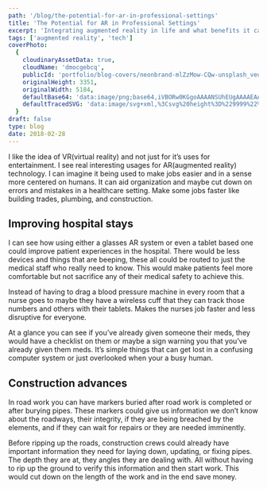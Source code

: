 ```yaml
---
path: '/blog/the-potential-for-ar-in-professional-settings'
title: 'The Potential for AR in Professional Settings'
excerpt: 'Integrating augmented reality in life and what benefits it can bring'
tags: ['augmented reality', 'tech']
coverPhoto:
  {
    cloudinaryAssetData: true,
    cloudName: 'dmocgebcq',
    publicId: 'portfolio/blog-covers/neonbrand-mlZzMow-CQw-unsplash_veutvy.jpg',
    originalHeight: 3351,
    originalWidth: 5184,
    defaultBase64: 'data:image/png;base64,iVBORw0KGgoAAAANSUhEUgAAAAEAAAABCAYAAAAfFcSJAAAADUlEQVR42mMMXG/8HwAEwAI0Bj1bnwAAAABJRU5ErkJggg==',
    defaultTracedSVG: 'data:image/svg+xml,%3Csvg%20height%3D%229999%22%20viewBox%3D%220%200%209999%209999%22%20width%3D%229999%22%20xmlns%3D%22http%3A%2F%2Fwww.w3.org%2F2000%2Fsvg%22%3E%3Cpath%20d%3D%22m0%200h9999v9999h-9999z%22%20fill%3D%22%23f9fafb%22%2F%3E%3C%2Fsvg%3E',
  }
draft: false
type: blog
date: 2018-02-28
---
```


I like the idea of VR(virtual reality) and not just for it’s uses for entertainment. I see real interesting usages for AR(augmented reality) technology. I can imagine it being used to make jobs easier and in a sense more centered on humans. It can aid organization and maybe cut down on errors and mistakes in a healthcare setting. Make some jobs faster like building trades, plumbing, and construction.

## Improving hospital stays

I can see how using either a glasses AR system or even a tablet based one could improve patient experiences in the hospital. There would be less devices and things that are beeping, these all could be routed to just the medical staff who really need to know. This would make patients feel more comfortable but not sacrifice any of their medical safety to achieve this.

Instead of having to drag a blood pressure machine in every room that a nurse goes to maybe they have a wireless cuff that they can track those numbers and others with their tablets. Makes the nurses job faster and less disruptive for everyone.

At a glance you can see if you’ve already given someone their meds, they would have a checklist on them or maybe a sign warning you that you’ve already given them meds. It’s simple things that can get lost in a confusing computer system or just overlooked when your a busy human.

## Construction advances

In road work you can have markers buried after road work is completed or after burying pipes. These markers could give us information we don’t know about the roadways, their integrity, if they are being breached by the elements, and if they can wait for repairs or they are needed imminently.

Before ripping up the roads, construction crews could already have important information they need for laying down, updating, or fixing pipes. The depth they are at, they angles they are dealing with. All without having to rip up the ground to verify this information and then start work. This would cut down on the length of the work and in the end save money.
